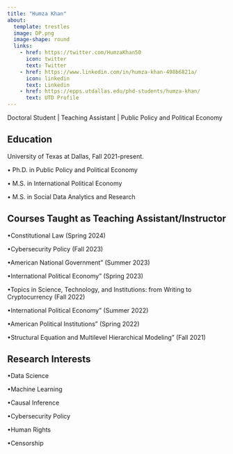 ---
title: "Humza Khan"
about:
  template: trestles
  image: DP.png
  image-shape: round
  links:
    - href: https://twitter.com/HumzaKhan50
      icon: twitter
      text: Twitter
    - href: https://www.linkedin.com/in/humza-khan-498b6821a/
      icon: linkedin
      text: Linkedin
    - href: https://epps.utdallas.edu/phd-students/humza-khan/
      text: UTD Profile
---

Doctoral Student \| Teaching Assistant \| Public Policy and Political Economy

## Education

University of Texas at Dallas, Fall 2021-present.

• Ph.D. in Public Policy and Political Economy

• M.S. in International Political Economy

• M.S. in Social Data Analytics and Research

## Courses Taught as Teaching Assistant/Instructor

•Constitutional Law (Spring 2024)

•Cybersecurity Policy (Fall 2023)

•American National Government" (Summer 2023)

•International Political Economy" (Spring 2023)

•Topics in Science, Technology, and Institutions: from Writing to Cryptocurrency (Fall 2022)

•International Political Economy" (Summer 2022)

•American Political Institutions" (Spring 2022)

•Structural Equation and Multilevel Hierarchical Modeling" (Fall 2021)

## Research Interests

•Data Science

•Machine Learning

•Causal Inference

•Cybersecurity Policy

•Human Rights

•Censorship
